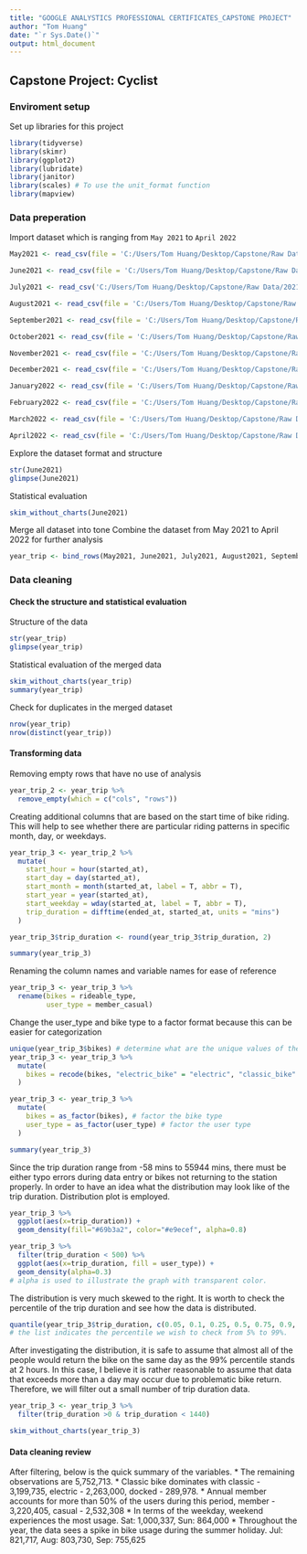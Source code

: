 ```yaml
---
title: "GOOGLE ANALYSTICS PROFESSIONAL CERTIFICATES_CAPSTONE PROJECT"
author: "Tom Huang"
date: "`r Sys.Date()`"
output: html_document
---
```


## Capstone Project: Cyclist

### Enviroment setup
Set up libraries for this project
```r
library(tidyverse)
library(skimr)
library(ggplot2)
library(lubridate)
library(janitor)
library(scales) # To use the unit_format function
library(mapview)
```


### Data preperation
Import dataset which is ranging from `May 2021` to `April 2022`
```r
May2021 <- read_csv(file = 'C:/Users/Tom Huang/Desktop/Capstone/Raw Data/202105-divvy-tripdata/202105-divvy-tripdata.csv')

June2021 <- read_csv(file = 'C:/Users/Tom Huang/Desktop/Capstone/Raw Data/202106-divvy-tripdata/202106-divvy-tripdata.csv')

July2021 <- read_csv('C:/Users/Tom Huang/Desktop/Capstone/Raw Data/202107-divvy-tripdata/202107-divvy-tripdata.csv')

August2021 <- read_csv(file = 'C:/Users/Tom Huang/Desktop/Capstone/Raw Data/202108-divvy-tripdata/202108-divvy-tripdata.csv')

September2021 <- read_csv(file = 'C:/Users/Tom Huang/Desktop/Capstone/Raw Data/202109-divvy-tripdata/202109-divvy-tripdata.csv')

October2021 <- read_csv(file = 'C:/Users/Tom Huang/Desktop/Capstone/Raw Data/202110-divvy-tripdata/202110-divvy-tripdata.csv')

November2021 <- read_csv(file = 'C:/Users/Tom Huang/Desktop/Capstone/Raw Data/202111-divvy-tripdata/202111-divvy-tripdata.csv')

December2021 <- read_csv(file = 'C:/Users/Tom Huang/Desktop/Capstone/Raw Data/202112-divvy-tripdata/202112-divvy-tripdata.csv')

January2022 <- read_csv(file = 'C:/Users/Tom Huang/Desktop/Capstone/Raw Data/202201-divvy-tripdata/202201-divvy-tripdata.csv')

February2022 <- read_csv(file = 'C:/Users/Tom Huang/Desktop/Capstone/Raw Data/202202-divvy-tripdata/202202-divvy-tripdata.csv')

March2022 <- read_csv(file = 'C:/Users/Tom Huang/Desktop/Capstone/Raw Data/202203-divvy-tripdata/202203-divvy-tripdata.csv')

April2022 <- read_csv(file = 'C:/Users/Tom Huang/Desktop/Capstone/Raw Data/202204-divvy-tripdata/202204-divvy-tripdata.csv')
```

Explore the dataset format and structure
```r
str(June2021)
glimpse(June2021)
```

Statistical evaluation
```r
skim_without_charts(June2021)
```

Merge all dataset into tone
Combine the dataset from May 2021 to April 2022 for further analysis
```r
year_trip <- bind_rows(May2021, June2021, July2021, August2021, September2021, October2021, November2021, December2021, January2022, February2022, March2022, April2022)
```

### Data cleaning

#### Check the structure and statistical evaluation
Structure of the data
```r
str(year_trip)
glimpse(year_trip)
```

Statistical evaluation of the merged data
```r
skim_without_charts(year_trip)
summary(year_trip)
```

Check for duplicates in the merged dataset
```r
nrow(year_trip)
nrow(distinct(year_trip))
```

#### Transforming data
Removing empty rows that have no use of analysis

```r
year_trip_2 <- year_trip %>%
  remove_empty(which = c("cols", "rows"))
```

Creating additional columns that are based on the start time of bike riding. This will help to see whether there are particular riding patterns in specific month, day, or weekdays. 
```r
year_trip_3 <- year_trip_2 %>%
  mutate(
    start_hour = hour(started_at),
    start_day = day(started_at),
    start_month = month(started_at, label = T, abbr = T),
    start_year = year(started_at),
    start_weekday = wday(started_at, label = T, abbr = T),
    trip_duration = difftime(ended_at, started_at, units = "mins")
  )

year_trip_3$trip_duration <- round(year_trip_3$trip_duration, 2)

summary(year_trip_3)
```

Renaming the column names and variable names for ease of reference
```r
year_trip_3 <- year_trip_3 %>%
  rename(bikes = rideable_type,
         user_type = member_casual)
```

Change the user_type and bike type to a factor format because this can be easier for categorization
```r
unique(year_trip_3$bikes) # determine what are the unique values of the bike type
year_trip_3 <- year_trip_3 %>%
  mutate(
    bikes = recode(bikes, "electric_bike" = "electric", "classic_bike" = "classic", "docked_bike" = "docked")
  )

year_trip_3 <- year_trip_3 %>%
  mutate(
    bikes = as_factor(bikes), # factor the bike type
    user_type = as_factor(user_type) # factor the user type
  )

summary(year_trip_3)
```

Since the trip duration range from -58 mins to 55944 mins, there must be either typo errors during data entry or bikes not returning to the station properly. In order to have an idea what the distribution may look like of the trip duration. Distribution plot is employed. 
```r
year_trip_3 %>%
  ggplot(aes(x=trip_duration)) +
  geom_density(fill="#69b3a2", color="#e9ecef", alpha=0.8)

year_trip_3 %>%
  filter(trip_duration < 500) %>%
  ggplot(aes(x=trip_duration, fill = user_type)) +
  geom_density(alpha=0.3) 
# alpha is used to illustrate the graph with transparent color.
```

The distribution is very much skewed to the right. It is worth to check the percentile of the trip duration and see how the data is distributed. 
```r
quantile(year_trip_3$trip_duration, c(0.05, 0.1, 0.25, 0.5, 0.75, 0.9, 0.95, 0.99)) 
# the list indicates the percentile we wish to check from 5% to 99%. 
```

After investigating the distribution, it is safe to assume that almost all of the people would return the bike on the same day as the 99% percentile stands at 2 hours. In this case, I believe it is rather reasonable to assume that data that exceeds more than a day may occur due to problematic bike return. Therefore, we will filter out a small number of trip duration data.
```r
year_trip_3 <- year_trip_3 %>%
  filter(trip_duration >0 & trip_duration < 1440)

skim_without_charts(year_trip_3)
```

#### Data cleaning review
After filtering, below is the quick summary of the variables. 
* The remaining observations are 5,752,713. 
* Classic bike dominates with classic - 3,199,735, electric - 2,263,000, docked - 289,978.
* Annual member accounts for more than 50% of the users during this period, member - 3,220,405, casual - 2,532,308 
* In terms of the weekday, weekend experiences the most usage. Sat: 1,000,337, Sun: 864,000
* Throughout the year, the data sees a spike in bike usage during the summer holiday. Jul: 821,717, Aug: 803,730, Sep: 755,625
